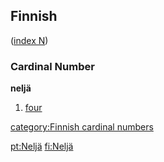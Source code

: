 ==Finnish==
([[Wiktionary:Finnish_index_n|index N]])

===Cardinal Number===
'''neljä'''
#[[four]]

[[category:Finnish cardinal numbers]]

[[pt:Neljä]]
[[fi:Neljä]]